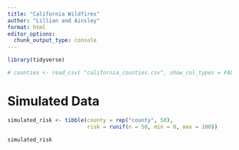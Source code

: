 ```yaml
---
title: "California Wildfires"
author: "Lillian and Ainsley"
format: html
editor_options: 
  chunk_output_type: console
---
```


```r
library(tidyverse)

# counties <- read_csv( "california_counties.csv", show_col_types = FALSE )
```

# Simulated Data 

```r
simulated_risk <- tibble(county = rep("county", 58),
                         risk = runif(n = 58, min = 0, max = 100))

simulated_risk
```

